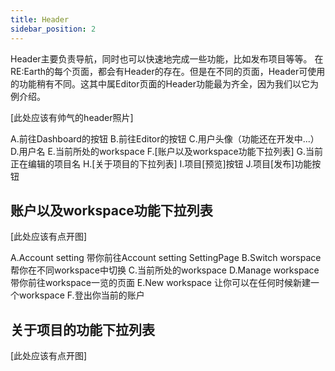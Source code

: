 ```yaml
---
title: Header
sidebar_position: 2
---
```


Header主要负责导航，同时也可以快速地完成一些功能，比如发布项目等等。
在RE:Earth的每个页面，都会有Header的存在。但是在不同的页面，Header可使用的功能稍有不同。这其中属Editor页面的Header功能最为齐全，因为我们以它为例介绍。

[此处应该有帅气的header照片]

A.前往Dashboard的按钮
B.前往Editor的按钮
C.用户头像（功能还在开发中...）
D.用户名
E.当前所处的workspace
F.[账户以及workspace功能下拉列表]
G.当前正在编辑的项目名
H.[关于项目的下拉列表]
I.项目[预览]按钮
J.项目[发布]功能按钮

## 账户以及workspace功能下拉列表

[此处应该有点开图]

A.Account setting 带你前往Account setting SettingPage
B.Switch worspace 帮你在不同workspace中切换
C.当前所处的workspace
D.Manage workspace 带你前往workspace一览的页面
E.New workspace 让你可以在任何时候新建一个workspace
F.登出你当前的账户

## 关于项目的功能下拉列表

[此处应该有点开图]

